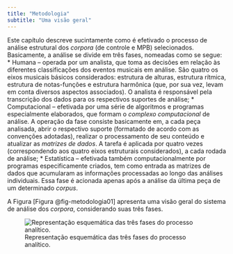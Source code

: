 ```yaml
---
title: "Metodologia"
subtitle: "Uma visão geral"
---
```

Este capítulo descreve sucintamente como é efetivado o processo de análise estrutural dos *corpora* (de controle e MPB) selecionados. Basicamente, a análise se divide em três fases, nomeadas como se segue:
* Humana -- operada por um analista, que toma as decisões em relação às diferentes classificações dos eventos musicais em análise. São quatro os eixos musicais básicos considerados: estrutura de alturas, estrutura rítmica, estrutura de notas-funções e estrutura harmônica (que, por sua vez, levam em conta diversos aspectos associados). O analista é responsável pela transcrição dos dados para os respectivos suportes de análise;
* Computacional -- efetivada por uma série de algoritmos e programas especialmente elaborados, que formam o *complexo computacional* de análise. A operação da fase consiste basicamente em, a cada peça analisada, abrir o respectivo suporte (formatado de acordo com as convenções adotadas), realizar o processamento de seu conteúdo e atualizar as *matrizes de dados*. A tarefa é aplicada por quatro vezes (correspondendo aos quatro eixos estruturais considerados), a cada rodada de análise;
* Estatística -- efetivada também computacionalmente por programas especificamente criados, tem como entrada as matrizes de dados que acumularam as informações processadas ao longo das análises individuais. Essa fase é acionada apenas após a análise da última peça de um determinado *corpus*. 

A Figura [Figura @fig-metodologia01] apresenta uma visão geral do sistema de análise dos *corpora*, considerando suas três fases.

![Representação esquemática das três fases do processo analítico.](../figs/metodologia-01.png){#fig-metodologia01}
